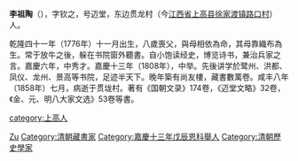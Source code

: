 {{Unreferenced|time=2021-10-17T12:14:22+00:00}}
'''李祖陶'''（{{bd|1776年||1858年||}}），字钦之，号迈堂，东边贯龙村（今[[江西省|江西省]][[上高县|上高县]][[徐家渡镇|徐家渡镇]][[路口村|路口村]]）人。

乾隆四十一年（1776年）十一月出生，八歲喪父，與母相依為命，其母靠織布為生。常于放牛之後，躲在书院窗外聽書。自小饱读经史，博览诗书，兼治兵家之言。嘉慶六年，中秀才。嘉慶十三年（1808年），中举。先後讲学於鹭州、洪都、凤仪、龙州、景高等书院，足迹半天下。晚年築有尚友樓，藏書數萬卷。咸丰八年（1858年）七月，病逝于贯垅村。著有《国朝文录》174卷，《迈堂文略》32卷，《金、元、明八大家文选》53卷等書。

{{normdaten}}
{{DEFAULTSORT:li zutao}}
[[category:上高人|category:上高人]]
[[Category:李姓|Zu]]
[[Category:清朝藏書家|Category:清朝藏書家]]
[[Category:嘉慶十三年戊辰恩科舉人|Category:嘉慶十三年戊辰恩科舉人]]
[[Category:清朝歷史學家|Category:清朝歷史學家]]